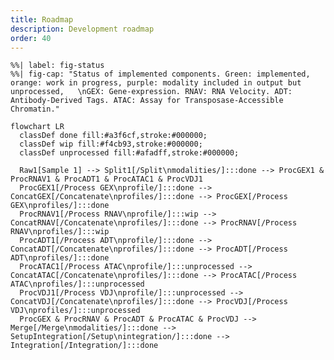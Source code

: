 ```yaml
---
title: Roadmap
description: Development roadmap
order: 40
---
```



:::{.column-screen-inset-shaded}

```mermaid
%%| label: fig-status
%%| fig-cap: "Status of implemented components. Green: implemented, orange: work in progress, purple: modality included in output but unprocessed,   \nGEX: Gene-expression. RNAV: RNA Velocity. ADT: Antibody-Derived Tags. ATAC: Assay for Transposase-Accessible Chromatin."

flowchart LR
  classDef done fill:#a3f6cf,stroke:#000000;
  classDef wip fill:#f4cb93,stroke:#000000;
  classDef unprocessed fill:#afadff,stroke:#000000;

  Raw1[Sample 1] --> Split1[/Split\nmodalities/]:::done --> ProcGEX1 & ProcRNAV1 & ProcADT1 & ProcATAC1 & ProcVDJ1
  ProcGEX1[/Process GEX\nprofile/]:::done --> ConcatGEX[/Concatenate\nprofiles/]:::done --> ProcGEX[/Process GEX\nprofiles/]:::done
  ProcRNAV1[/Process RNAV\nprofile/]:::wip --> ConcatRNAV[/Concatenate\nprofiles/]:::done --> ProcRNAV[/Process RNAV\nprofiles/]:::wip
  ProcADT1[/Process ADT\nprofile/]:::done --> ConcatADT[/Concatenate\nprofiles/]:::done --> ProcADT[/Process ADT\nprofiles/]:::done
  ProcATAC1[/Process ATAC\nprofile/]:::unprocessed --> ConcatATAC[/Concatenate\nprofiles/]:::done --> ProcATAC[/Process ATAC\nprofiles/]:::unprocessed
  ProcVDJ1[/Process VDJ\nprofile/]:::unprocessed --> ConcatVDJ[/Concatenate\nprofiles/]:::done --> ProcVDJ[/Process VDJ\nprofiles/]:::unprocessed
  ProcGEX & ProcRNAV & ProcADT & ProcATAC & ProcVDJ --> Merge[/Merge\nmodalities/]:::done --> SetupIntegration[/Setup\nintegration/]:::done --> Integration[/Integration/]:::done
```

:::